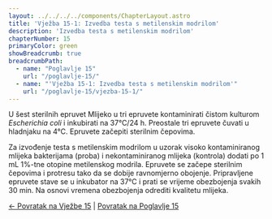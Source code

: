 ```yaml
---
layout: ../../../../components/ChapterLayout.astro
title: 'Vježba 15-1: Izvedba testa s metilenskim modrilom'
description: 'Izvedba testa s metilenskim modrilom'
chapterNumber: 15
primaryColor: green
showBreadcrumb: true
breadcrumbPath:
  - name: "Poglavlje 15"
    url: "/poglavlje-15/"
  - name: "'Vježba 15-1: Izvedba testa s metilenskim modrilom'"
    url: "/poglavlje-15/vjezba-15-1/"
---
```



U šest sterilnih epruvet Mlijeko u tri epruvete kontaminirati čistom kulturom *Escherichia coli* i inkubirati na 37°C/24 h. Preostale tri epruvete čuvati u hladnjaku na 4°C. Epruvete začepiti sterilnim čepovima.

Za izvođenje testa s metilenskim modrilom u uzorak visoko kontaminiranog mlijeka bakterijama (proba) i nekontaminiranog mlijeka (kontrola) dodati po 1 mL 1%-tne otopine metilenskog modrila. Epruvete se začepe sterilnim čepovima i protresu tako da se dobije ravnomjerno obojenje. Pripravljene epruvete stave se u inkubator na 37°C i prati se vrijeme obezbojenja svakih 30 min. Na osnovi vremena obezbojenja odrediti kvalitetu mlijeka.

[← Povratak na Vježbe 15](../vjezba-15) | [Povratak na Poglavlje 15](/poglavlje-15/)
